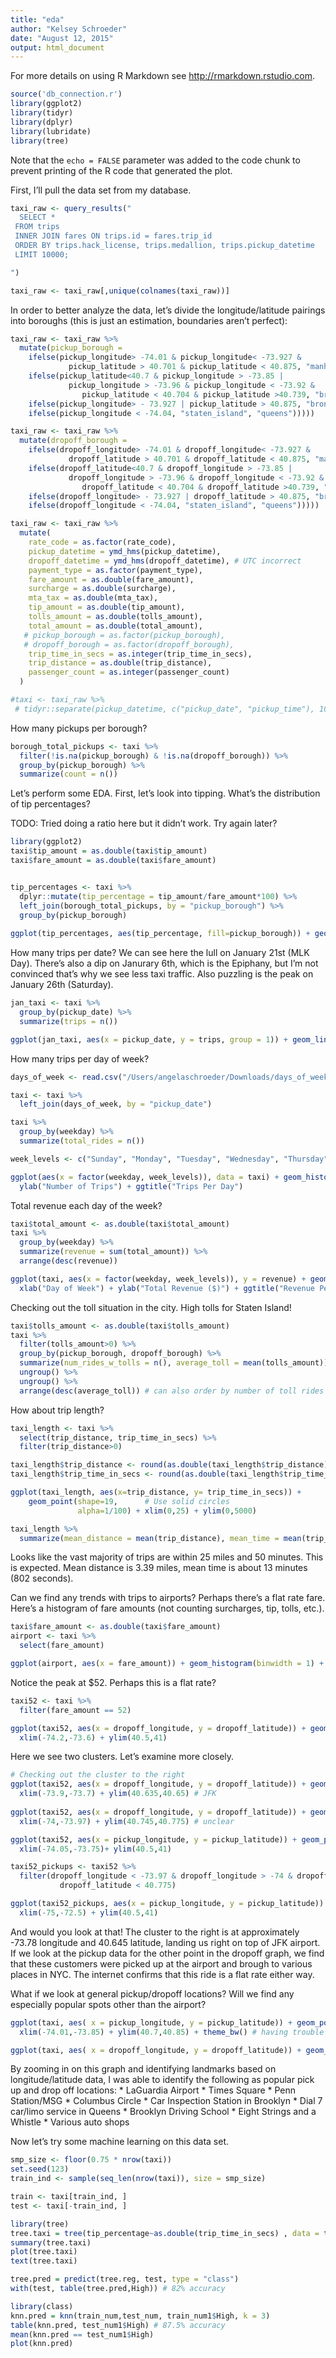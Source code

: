 ```yaml
---
title: "eda"
author: "Kelsey Schroeder"
date: "August 12, 2015"
output: html_document
---
```

For more details on using R Markdown see <http://rmarkdown.rstudio.com>.

```r
source('db_connection.r')
library(ggplot2)
library(tidyr)
library(dplyr)
library(lubridate)
library(tree)
```

Note that the `echo = FALSE` parameter was added to the code chunk to prevent printing of the R code that generated the plot.

First, I'll pull the data set from my database.
```r
taxi_raw <- query_results("
  SELECT *
 FROM trips
 INNER JOIN fares ON trips.id = fares.trip_id
 ORDER BY trips.hack_license, trips.medallion, trips.pickup_datetime
 LIMIT 10000;

")

taxi_raw <- taxi_raw[,unique(colnames(taxi_raw))]
```

In order to better analyze the data, let's divide the longitude/latitude pairings into boroughs (this is just an estimation, boundaries aren't perfect):

```r
taxi_raw <- taxi_raw %>% 
  mutate(pickup_borough = 
    ifelse(pickup_longitude> -74.01 & pickup_longitude< -73.927 & 
             pickup_latitude > 40.701 & pickup_latitude < 40.875, "manhattan", 
    ifelse(pickup_latitude<40.7 & pickup_longitude > -73.85 | 
             pickup_longitude > -73.96 & pickup_longitude < -73.92 & 
                pickup_latitude < 40.704 & pickup_latitude >40.739, "brooklyn", 
    ifelse(pickup_longitude> - 73.927 | pickup_latitude > 40.875, "bronx",
    ifelse(pickup_longitude < -74.04, "staten_island", "queens")))))

taxi_raw <- taxi_raw %>% 
  mutate(dropoff_borough = 
    ifelse(dropoff_longitude> -74.01 & dropoff_longitude< -73.927 & 
             dropoff_latitude > 40.701 & dropoff_latitude < 40.875, "manhattan", 
    ifelse(dropoff_latitude<40.7 & dropoff_longitude > -73.85 | 
             dropoff_longitude > -73.96 & dropoff_longitude < -73.92 & 
                dropoff_latitude < 40.704 & dropoff_latitude >40.739, "brooklyn", 
    ifelse(dropoff_longitude> - 73.927 | dropoff_latitude > 40.875, "bronx",
    ifelse(dropoff_longitude < -74.04, "staten_island", "queens")))))

taxi_raw <- taxi_raw %>% 
  mutate(
    rate_code = as.factor(rate_code),
    pickup_datetime = ymd_hms(pickup_datetime),
    dropoff_datetime = ymd_hms(dropoff_datetime), # UTC incorrect
    payment_type = as.factor(payment_type),
    fare_amount = as.double(fare_amount),
    surcharge = as.double(surcharge),
    mta_tax = as.double(mta_tax),
    tip_amount = as.double(tip_amount),
    tolls_amount = as.double(tolls_amount),
    total_amount = as.double(total_amount),
   # pickup_borough = as.factor(pickup_borough),
   # dropoff_borough = as.factor(dropoff_borough),
    trip_time_in_secs = as.integer(trip_time_in_secs),
    trip_distance = as.double(trip_distance),
    passenger_count = as.integer(passenger_count)
  )

#taxi <- taxi_raw %>% 
 # tidyr::separate(pickup_datetime, c("pickup_date", "pickup_time"), 10)
```

How many pickups per borough?

```r
borough_total_pickups <- taxi %>% 
  filter(!is.na(pickup_borough) & !is.na(dropoff_borough)) %>% 
  group_by(pickup_borough) %>% 
  summarize(count = n())
```

Let's perform some EDA.  First, let's look into tipping.  What's the distribution of tip percentages? 

TODO: Tried doing a ratio here but it didn't work.  Try again later?

```r
library(ggplot2)
taxi$tip_amount = as.double(taxi$tip_amount)
taxi$fare_amount = as.double(taxi$fare_amount)


tip_percentages <- taxi %>% 
  dplyr::mutate(tip_percentage = tip_amount/fare_amount*100) %>%
  left_join(borough_total_pickups, by = "pickup_borough") %>% 
  group_by(pickup_borough)
  
ggplot(tip_percentages, aes(tip_percentage, fill=pickup_borough)) + geom_bar(position="dodge", binwidth = .1) + xlim(0,.5)

```

How many trips per date?  We can see here the lull on January 21st (MLK Day).  There's
also a dip on Janurary 6th, which is the Epiphany, but I'm not convinced that's why we see less taxi traffic.  Also puzzling is the peak on January 26th (Saturday).

```r
jan_taxi <- taxi %>% 
  group_by(pickup_date) %>% 
  summarize(trips = n())

ggplot(jan_taxi, aes(x = pickup_date, y = trips, group = 1)) + geom_line(stat= 'identity')

```


How many trips per day of week?

```r
days_of_week <- read.csv("/Users/angelaschroeder/Downloads/days_of_week - Sheet1 (1).csv")

taxi <- taxi %>% 
  left_join(days_of_week, by = "pickup_date")

taxi %>% 
  group_by(weekday) %>% 
  summarize(total_rides = n())

week_levels <- c("Sunday", "Monday", "Tuesday", "Wednesday", "Thursday", "Friday", "Saturday")

ggplot(aes(x = factor(weekday, week_levels)), data = taxi) + geom_histogram() + xlab("Day of Week") +
  ylab("Number of Trips") + ggtitle("Trips Per Day")
```

Total revenue each day of the week?

```r
taxi$total_amount <- as.double(taxi$total_amount) 
taxi %>% 
  group_by(weekday) %>% 
  summarize(revenue = sum(total_amount)) %>% 
  arrange(desc(revenue))

ggplot(taxi, aes(x = factor(weekday, week_levels)), y = revenue) + geom_bar() + 
  xlab("Day of Week") + ylab("Total Revenue ($)") + ggtitle("Revenue Per Day of Week")
```

Checking out the toll situation in the city.  High tolls for Staten Island!

```r
taxi$tolls_amount <- as.double(taxi$tolls_amount)
taxi %>% 
  filter(tolls_amount>0) %>% 
  group_by(pickup_borough, dropoff_borough) %>% 
  summarize(num_rides_w_tolls = n(), average_toll = mean(tolls_amount)) %>% 
  ungroup() %>% 
  ungroup() %>% 
  arrange(desc(average_toll)) # can also order by number of toll rides
```

How about trip length?

```r
taxi_length <- taxi %>% 
  select(trip_distance, trip_time_in_secs) %>% 
  filter(trip_distance>0) 

taxi_length$trip_distance <- round(as.double(taxi_length$trip_distance))
taxi_length$trip_time_in_secs <- round(as.double(taxi_length$trip_time_in_secs), digits = -1)

ggplot(taxi_length, aes(x=trip_distance, y= trip_time_in_secs)) +
    geom_point(shape=19,      # Use solid circles
               alpha=1/100) + xlim(0,25) + ylim(0,5000)

taxi_length %>% 
  summarize(mean_distance = mean(trip_distance), mean_time = mean(trip_time_in_secs))
```

Looks like the vast majority of trips are within 25 miles and 50 minutes.  This is expected.  Mean distance is 3.39 miles, mean time is about 13 minutes (802 seconds).

Can we find any trends with trips to airports? Perhaps there's a flat rate fare.  Here's a histogram of fare amounts (not counting surcharges, tip, tolls, etc.).

```r
taxi$fare_amount <- as.double(taxi$fare_amount)
airport <- taxi %>% 
  select(fare_amount) 

ggplot(airport, aes(x = fare_amount)) + geom_histogram(binwidth = 1) + xlim(0,57)

```

Notice the peak at $52.  Perhaps this is a flat rate?

```r
taxi52 <- taxi %>% 
  filter(fare_amount == 52)

ggplot(taxi52, aes(x = dropoff_longitude, y = dropoff_latitude)) + geom_point(alpha = 1/10) + 
  xlim(-74.2,-73.6) + ylim(40.5,41)
```

Here we see two clusters.  Let's examine more closely.

```r
# Checking out the cluster to the right
ggplot(taxi52, aes(x = dropoff_longitude, y = dropoff_latitude)) + geom_point(alpha = 1/10) + 
  xlim(-73.9,-73.7) + ylim(40.635,40.65) # JFK
  
ggplot(taxi52, aes(x = dropoff_longitude, y = dropoff_latitude)) + geom_point(alpha = 1/10) + 
  xlim(-74,-73.97) + ylim(40.745,40.775) # unclear

ggplot(taxi52, aes(x = pickup_longitude, y = pickup_latitude)) + geom_point(alpha = 1/10) + 
  xlim(-74.05,-73.75)+ ylim(40.5,41)

taxi52_pickups <- taxi52 %>% 
  filter(dropoff_longitude < -73.97 & dropoff_longitude > -74 & dropoff_latitude > 40.745 &
           dropoff_latitude < 40.775)

ggplot(taxi52_pickups, aes(x = pickup_longitude, y = pickup_latitude)) + geom_point(alpha = 1/10) +
  xlim(-75,-72.5) + ylim(40.5,41)
```

And would you look at that!  The cluster to the right is at approximately -73.78 longitude and 40.645 latitude, landing us right on top of JFK airport.  If we look at the pickup data for the other point in the dropoff graph, we find that these customers were picked up at the airport and brough to various places in NYC.  The internet confirms that this ride is a flat rate either way.

What if we look at general pickup/dropoff locations?  Will we find any especially popular spots other than the airport?

```r
ggplot(taxi, aes( x = pickup_longitude, y = pickup_latitude)) + geom_point(alpha = 1/510) + 
  xlim(-74.01,-73.85) + ylim(40.7,40.85) + theme_bw() # having trouble setting this alpha to the correct value. want to be able to pick out specific long/lat points. Cool map of Manhattan for now!

ggplot(taxi, aes( x = dropoff_longitude, y = dropoff_latitude)) + geom_point(alpha = 1/100) + xlim(-74.4,-73.4) + ylim(40.5,41)
```

By zooming in on this graph and identifying landmarks based on longitude/latitude data, I was able to identify the following as popular pick up and drop off locations:
* LaGuardia Airport
* Times Square
* Penn Station/MSG
* Columbus Circle
* Car Inspection Station in Brooklyn
* Dial 7 car/limo service in Queens
* Brooklyn Driving School
* Eight Strings and a Whistle
* Various auto shops

Now let's try some machine learning on this data set.

```r
smp_size <- floor(0.75 * nrow(taxi))
set.seed(123)
train_ind <- sample(seq_len(nrow(taxi)), size = smp_size)

train <- taxi[train_ind, ]
test <- taxi[-train_ind, ]

library(tree)
tree.taxi = tree(tip_percentage~as.double(trip_time_in_secs) , data = tip_percentages)
summary(tree.taxi)
plot(tree.taxi)
text(tree.taxi)

tree.pred = predict(tree.reg, test, type = "class")
with(test, table(tree.pred,High)) # 82% accuracy

library(class)
knn.pred = knn(train_num,test_num, train_num1$High, k = 3)
table(knn.pred, test_num1$High) # 87.5% accuracy
mean(knn.pred == test_num1$High)
plot(knn.pred)
```

